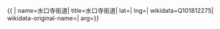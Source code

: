{{ {{{1|PRC admin/showdata}}}|
name=水口寺街道|
title=水口寺街道|
lat=|
lng=|
wikidata=Q101812275|
wikidata-original-name=|
arg={{{arg|}}}}}